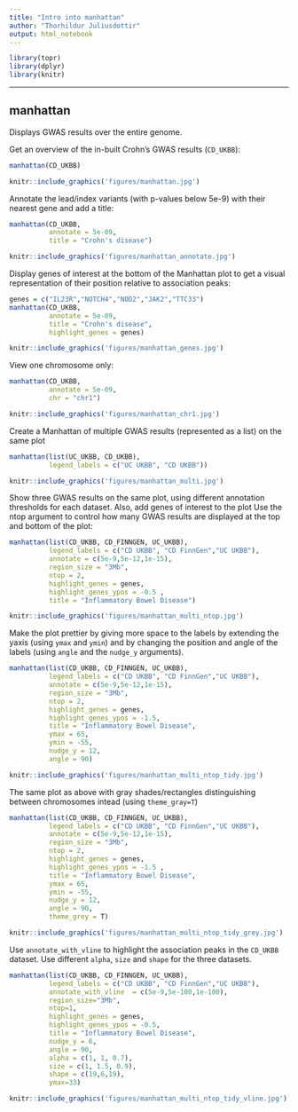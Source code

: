 ```yaml
---
title: "Intro into manhattan"
author: "Thorhildur Juliusdottir"
output: html_notebook
---
```


\VignetteEngine{knitr::knitr}
\VignetteIndexEntry{Intro into manhattan}

```r
library(topr)
library(dplyr)
library(knitr)
```
<hr>

## manhattan

Displays GWAS results over the entire genome.

Get an overview of the in-built Crohn's GWAS results (<code>CD_UKBB</code>):

```r
manhattan(CD_UKBB)
```



```r
knitr::include_graphics('figures/manhattan.jpg')
```


Annotate the lead/index variants (with p-values below 5e-9) with their nearest gene and add a title:
```r
manhattan(CD_UKBB, 
          annotate = 5e-09,  
          title = "Crohn's disease")
```
```r
knitr::include_graphics('figures/manhattan_annotate.jpg')
```


Display genes of interest at the bottom of the Manhattan plot to get a visual representation of their position relative to association peaks:

```r
genes = c("IL23R","NOTCH4","NOD2","JAK2","TTC33")
manhattan(CD_UKBB, 
          annotate = 5e-09, 
          title = "Crohn's disease", 
          highlight_genes = genes)
```
```r
knitr::include_graphics('figures/manhattan_genes.jpg')
```


View one chromosome only:

```r
manhattan(CD_UKBB, 
          annotate = 5e-09, 
          chr = "chr1")
```
```r
knitr::include_graphics('figures/manhattan_chr1.jpg')
```


Create a Manhattan of multiple GWAS results (represented as a list) on the same plot

```r
manhattan(list(UC_UKBB, CD_UKBB), 
          legend_labels = c("UC UKBB", "CD UKBB"))
```

```r
knitr::include_graphics('figures/manhattan_multi.jpg')
```

Show three GWAS results on the same plot, using different annotation thresholds for each dataset. Also, add genes of interest to the plot
Use the ntop argument to control how many GWAS results are displayed at the top and bottom of the plot:

```r
manhattan(list(CD_UKBB, CD_FINNGEN, UC_UKBB), 
          legend_labels = c("CD UKBB", "CD FinnGen","UC UKBB"), 
          annotate = c(5e-9,5e-12,1e-15),
          region_size = "3Mb", 
          ntop = 2, 
          highlight_genes = genes, 
          highlight_genes_ypos = -0.5 , 
          title = "Inflammatory Bowel Disease")
```

```r
knitr::include_graphics('figures/manhattan_multi_ntop.jpg')
```

Make the plot prettier by giving more space to the labels by extending the yaxis (using <code>ymax</code> and <code>ymin</code>) and by changing the position and angle of the labels (using <code>angle</code> and the <code>nudge_y</code> arguments).

```r
manhattan(list(CD_UKBB, CD_FINNGEN, UC_UKBB), 
          legend_labels = c("CD UKBB", "CD FinnGen","UC UKBB"), 
          annotate = c(5e-9,5e-12,1e-15),
          region_size = "3Mb",
          ntop = 2, 
          highlight_genes = genes, 
          highlight_genes_ypos = -1.5, 
          title = "Inflammatory Bowel Disease", 
          ymax = 65, 
          ymin = -55, 
          nudge_y = 12, 
          angle = 90)
```

```r
knitr::include_graphics('figures/manhattan_multi_ntop_tidy.jpg')
```

The same plot as above with gray shades/rectangles distinguishing between chromosomes intead (using <code>theme_gray=T</code>)

```r
manhattan(list(CD_UKBB, CD_FINNGEN, UC_UKBB), 
          legend_labels = c("CD UKBB", "CD FinnGen","UC UKBB"), 
          annotate = c(5e-9,5e-12,1e-15),
          region_size = "3Mb",
          ntop = 2, 
          highlight_genes = genes, 
          highlight_genes_ypos = -1.5 , 
          title = "Inflammatory Bowel Disease", 
          ymax = 65, 
          ymin = -55, 
          nudge_y = 12, 
          angle = 90, 
          theme_grey = T)
```

```r
knitr::include_graphics('figures/manhattan_multi_ntop_tidy_grey.jpg')
```

Use <code>annotate_with_vline</code> to highlight the association peaks in the <code>CD_UKBB</code> dataset. Use different <code>alpha</code>, <code>size</code> and <code>shape</code> for the three datasets.

```r
manhattan(list(CD_UKBB, CD_FINNGEN, UC_UKBB), 
          legend_labels = c("CD UKBB", "CD FinnGen","UC UKBB"), 
          annotate_with_vline  = c(5e-9,5e-100,1e-100),
          region_size="3Mb", 
          ntop=1, 
          highlight_genes = genes, 
          highlight_genes_ypos = -0.5, 
          title = "Inflammatory Bowel Disease", 
          nudge_y = 6,
          angle = 90, 
          alpha = c(1, 1, 0.7),
          size = c(1, 1.5, 0.9), 
          shape = c(19,6,19), 
          ymax=33)
```

```r
knitr::include_graphics('figures/manhattan_multi_ntop_tidy_vline.jpg')
```
